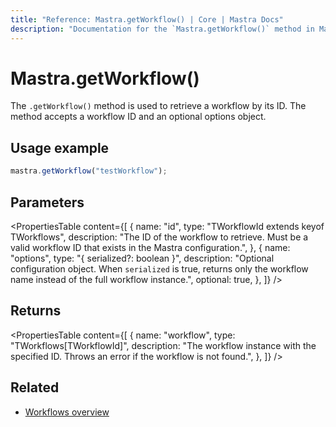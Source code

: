 ```yaml
---
title: "Reference: Mastra.getWorkflow() | Core | Mastra Docs"
description: "Documentation for the `Mastra.getWorkflow()` method in Mastra, which retrieves a workflow by ID."
---
```


# Mastra.getWorkflow()

The `.getWorkflow()` method is used to retrieve a workflow by its ID. The method accepts a workflow ID and an optional options object.

## Usage example

```typescript copy
mastra.getWorkflow("testWorkflow");
```

## Parameters

<PropertiesTable
  content={[
    {
      name: "id",
      type: "TWorkflowId extends keyof TWorkflows",
      description: "The ID of the workflow to retrieve. Must be a valid workflow ID that exists in the Mastra configuration.",
    },
    {
      name: "options",
      type: "{ serialized?: boolean }",
      description: "Optional configuration object. When `serialized` is true, returns only the workflow name instead of the full workflow instance.",
      optional: true,
    },
  ]}
/>

## Returns

<PropertiesTable
  content={[
    {
      name: "workflow",
      type: "TWorkflows[TWorkflowId]",
      description: "The workflow instance with the specified ID. Throws an error if the workflow is not found.",
    },
  ]}
/>

## Related

- [Workflows overview](/docs/workflows/overview)
